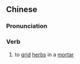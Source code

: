 {{also|舂药}}
==Chinese==
{{zh-forms|s=舂药}}

===Pronunciation===
{{zh-pron
|m=chōngyào
|c=zung1 joek6
|cat=v
}}

===Verb===
{{zh-verb}}

# to [[grid]] [[herb]]s in a [[mortar]]